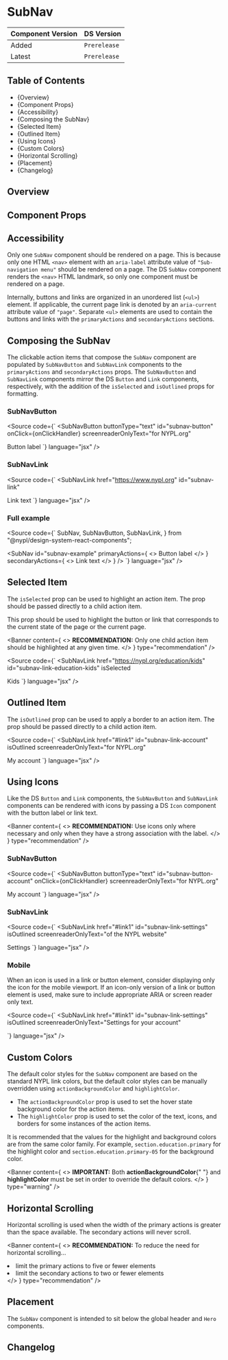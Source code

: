 

<Meta of={SubNavStories} />

# SubNav

| Component Version | DS Version   |
| ----------------- | ------------ |
| Added             | `Prerelease` |
| Latest            | `Prerelease` |

## Table of Contents

- {<Link href="#overview" target="_self">Overview</Link>}
- {<Link href="#component-props" target="_self">Component Props</Link>}
- {<Link href="#accessibility" target="_self">Accessibility</Link>}
- {<Link href="#composing-the-subnav" target="_self">Composing the SubNav</Link>}
- {<Link href="#selected-item" target="_self">Selected Item</Link>}
- {<Link href="#outlined-item" target="_self">Outlined Item</Link>}
- {<Link href="#using-icons" target="_self">Using Icons</Link>}
- {<Link href="#custom-colors" target="_self">Custom Colors</Link>}
- {<Link href="#horizontal-scrolling" target="_self">Horizontal Scrolling</Link>}
- {<Link href="#placement" target="_self">Placement</Link>}
- {<Link href="#changelog" target="_self">Changelog</Link>}

## Overview

<Description of={SubNavStories} />

## Component Props

<Canvas of={SubNavStories.WithControls} />

<ArgTypes of={SubNavStories.WithControls} />

## Accessibility

Only one `SubNav` component should be rendered on a page. This is because only
one HTML `<nav>` element with an `aria-label` attribute value of
`"Sub-navigation menu"` should be rendered on a page. The DS `SubNav` component
renders the `<nav>` HTML landmark, so only one component must be rendered on a
page.

Internally, buttons and links are organized in an unordered list (`<ul>`)
element. If applicable, the current page link is denoted by an `aria-current`
attribute value of `"page"`. Separate `<ul>` elements are used to contain the
buttons and links with the `primaryActions` and `secondaryActions` sections.

## Composing the SubNav

The clickable action items that compose the `SubNav` component are populated by
`SubNavButton` and `SubNavLink` components to the `primaryActions` and
`secondaryActions` props. The `SubNavButton` and `SubNavLink` components mirror
the DS `Button` and `Link` components, respectively, with the addition of the
`isSelected` and `isOutlined` props for formatting.

### SubNavButton

<Source
  code={`
<SubNavButton
  buttonType="text"
  id="subnav-button"
  onClick={onClickHandler}
  screenreaderOnlyText="for NYPL.org"
>
  Button label
</SubNavButton>
`}
  language="jsx"
/>

### SubNavLink

<Source
  code={`
<SubNavLink
  href="https://www.nypl.org"
  id="subnav-link"
>
  Link text
</SubNavLink>
`}
  language="jsx"
/>

### Full example

<Source
  code={`
  SubNav,
  SubNavButton,
  SubNavLink,
} from "@nypl/design-system-react-components";

<SubNav
  id="subnav-example"
  primaryActions={
    <>
      <SubNavButton
        buttonType="text"
        id="subnav-button"
        onClick={onClickHandler}
        screenreaderOnlyText="for NYPL.org"
      >
        Button label
      </SubNavButton>
    </>
  }
  secondaryActions={
    <>
      <SubNavLink href="https://www.nypl.org" id="subnav-link">
        Link text
      </SubNavLink>
    </>
  }
/>
`} language="jsx" />

## Selected Item

The `isSelected` prop can be used to highlight an action item. The prop should
be passed directly to a child action item.

This prop should be used to highlight the button or link that corresponds to the
current state of the page or the current page.

<Banner
  content={
    <>
      <strong>RECOMMENDATION:</strong> Only one child action item should be
      highlighted at any given time.
    </>
  }
  type="recommendation"
/>

<Source
  code={`
<SubNavLink
  href="https://nypl.org/education/kids"
  id="subnav-link-education-kids"
  isSelected
>
  Kids
</SubNavLink>
`}
  language="jsx"
/>

<Canvas of={SubNavStories.SelectedItem} />

## Outlined Item

The `isOutlined` prop can be used to apply a border to an action item. The prop
should be passed directly to a child action item.

<Source
  code={`
<SubNavLink
  href="#link1"
  id="subnav-link-account"
  isOutlined
  screenreaderOnlyText="for NYPL.org"
>
  My account
</SubNavLink>
`}
  language="jsx"
/>

<Canvas of={SubNavStories.OutlinedItem} />

## Using Icons

Like the DS `Button` and `Link` components, the `SubNavButton` and `SubNavLink`
components can be rendered with icons by passing a DS `Icon` component with the
button label or link text.

<Banner
  content={
    <>
      <strong>RECOMMENDATION:</strong> Use icons only where necessary and only
      when they have a strong association with the label.
    </>
  }
  type="recommendation"
/>

### SubNavButton

<Source
  code={`
<SubNavButton
  buttonType="text"
  id="subnav-button-account"
  onClick={onClickHandler}
  screenreaderOnlyText="for NYPL.org"
>
  <Icon
    name="actionIdentityFilled"
    size="medium"
  />
  My account
</SubNavLink>
`}
  language="jsx"
/>

### SubNavLink

<Source
  code={`
<SubNavLink
  href="#link1"
  id="subnav-link-settings"
  isOutlined
  screenreaderOnlyText="of the NYPL website"
>
  <Icon
    name="actionSettings"
    size="medium"
  />
  Settings
</SubNavLink>
`}
  language="jsx"
/>

<Canvas of={SubNavStories.UsingIcons} />

### Mobile

When an icon is used in a link or button element, consider displaying only the
icon for the mobile viewport. If an icon-only version of a link or button
element is used, make sure to include appropriate ARIA or screen reader only
text.

<Source
  code={`
<SubNavLink
  href="#link1"
  id="subnav-link-settings"
  isOutlined
  screenreaderOnlyText="Settings for your account"
>
  <Icon
    name="actionSettings"
    size="medium"
  />
</SubNavLink>
`}
  language="jsx"
/>

<Canvas of={SubNavStories.UsingIconsMobile} />

## Custom Colors

The default color styles for the `SubNav` component are based on the standard NYPL
link colors, but the default color styles can be manually overridden using
`actionBackgroundColor` and `highlightColor`.

- The `actionBackgroundColor` prop is used to set the hover state background
  color for the action items.
- The `highlightColor` prop is used to set the color of the text, icons, and
  borders for some instances of the action items.

It is recommended that the values for the highlight and background colors are
from the same color family. For example, `section.education.primary` for the
highlight color and `section.education.primary-05` for the background color.

<Banner
  content={
    <>
      <strong>IMPORTANT:</strong> Both <strong>actionBackgroundColor</strong>{" "}
      and <strong>highlightColor</strong> must be set in order to override the
      default colors.
    </>
  }
  type="warning"
/>

<Canvas of={SubNavStories.CustomColors} />

## Horizontal Scrolling

Horizontal scrolling is used when the width of the primary actions is greater
than the space available. The secondary actions will never scroll.

<Banner
  content={
    <>
      <strong>RECOMMENDATION:</strong> To reduce the need for horizontal
      scrolling...
      <List mb="0" paddingStart="s">
        <li>limit the primary actions to five or fewer elements</li>
        <li>limit the secondary actions to two or fewer elements</li>
      </List>
    </>
  }
  type="recommendation"
/>

<Canvas of={SubNavStories.HorizontalScrolling} />

## Placement

The `SubNav` component is intended to sit below the global header and `Hero`
components.

<Canvas of={SubNavStories.Placement} />

## Changelog

<ComponentChangelogTable changelogData={changelogData} />
